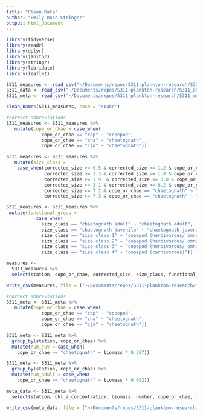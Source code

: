 ```yaml
---
title: "Clean Data"
author: "Emily Rose Stringer"
output: html_document
---
```


```r
library(tidyverse)
library(readr)
library(dplyr)
library(janitor)
library(stringr)
library(lubridate)
library(leaflet)
```

```r
S311_measures <- read_csv("~/Documents/repos/S311-plankton-research/S311_measures.csv")
S311_data <- read_csv("~/Documents/repos/S311-plankton-research/S311_data.csv")
S311_meta <- read_csv("~/Documents/repos/S311-plankton-research/S311_meta.csv")
```

```r
clean_names(S311_measures, case = "snake")

#correct abbreviations
S311_measures <- S311_measures %>%
   mutate(cope_or_chae = case_when(
             cope_or_chae == "cop" ~ "copepod",
             cope_or_chae == "cha" ~ "chaetognath", 
             cope_or_chae == "cja" ~ "chaetognath"))

S311_measures <- S311_measures %>%
   mutate(size_class = 
    case_when(corrected_size >= 0.5 & corrected_size <= 1.2 & cope_or_chae == "copepod" ~ "size class 1", 
              corrected_size >= 1.3 & corrected_size <= 1.8 & cope_or_chae == "copepod" ~ "size class 2", 
              corrected_size >= 1.9  & corrected_size <= 3.0 & cope_or_chae == "copepod" ~ "size class 3", 
              corrected_size >= 3.1 & corrected_size <= 8.2 & cope_or_chae == "copepod" ~ "size class 4", 
              corrected_size <= 7.2 & cope_or_chae == "chaetognath" ~ "chaetognath juvenile", 
              corrected_size >= 7.3 & cope_or_chae == "chaetognath" ~ "chaetognath adult"))

S311_measures <- S311_measures %>%
 mutate(functional_group =
           case_when(
             size_class == "chaetognath adult" ~ "chaetognath adult", 
             size_class == "chaetognath juvenile" ~ "chaetognath juvenile",
             size_class == "size class 1" ~ "copepod (herbivorous/ omnivorous)",
             size_class == "size class 2" ~ "copepod (herbivorous/ omnivorous)",
             size_class == "size class 3" ~ "copepod (herbivorous/ omnivorous)",
             size_class == "size class 4" ~ "copepod (carnivorous)"))

measures <- 
  S311_measures %>%
  select(station, cope_or_chae, corrected_size, size_class, functional_group)

write_csv(measures, file = ("~/Documents/repos/S311-plankton-research/measures.csv"))

```

```r
#correct abbreviations
S311_meta <- S311_meta %>%
   mutate(cope_or_chae = case_when(
             cope_or_chae == "cop" ~ "copepod",
             cope_or_chae == "cha" ~ "chaetognath", 
             cope_or_chae == "cja" ~ "chaetognath"))

S311_meta <- S311_meta %>%
  group_by(station, cope_or_chae) %>%
  mutate(num_juv = case_when(
    cope_or_chae == "chaetognath" ~ biomass * 0.307))

S311_meta <- S311_meta %>%
  group_by(station, cope_or_chae) %>%
  mutate(num_adult = case_when(
    cope_or_chae == "chaetognath" ~ biomass * 0.692))

meta_data <- S311_meta %>%
  select(station, chl_a_concentration, biomass, number, cope_or_chae, date, lat, long, num_juv, num_adult)

write_csv(meta_data, file = ("~/Documents/repos/S311-plankton-research/meta_data.csv"))
```



